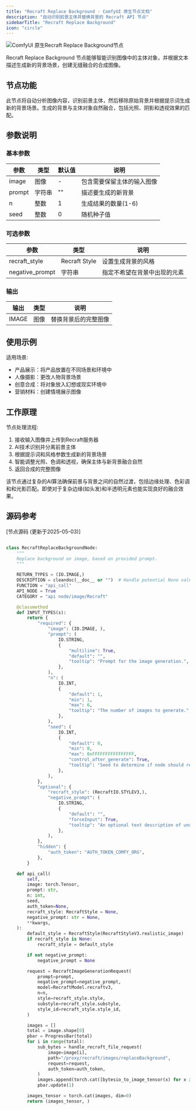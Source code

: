 ```yaml
---
title: "Recraft Replace Background - ComfyUI 原生节点文档"
description: "自动识别前景主体并替换背景的 Recraft API 节点"
sidebarTitle: "Recraft Replace Background"
icon: "circle"
---
```


![ComfyUI 原生Recraft Replace Background节点](/images/built-in-nodes/api_nodes/recraft/recraft-replace-background.jpg)

Recraft Replace Background 节点能够智能识别图像中的主体对象，并根据文本描述生成新的背景场景，创建无缝融合的合成图像。

## 节点功能

此节点将自动分析图像内容，识别前景主体，然后移除原始背景并根据提示词生成新的背景场景。生成的背景与主体对象自然融合，包括光照、阴影和透视效果的匹配。

## 参数说明

### 基本参数

| 参数 | 类型 | 默认值 | 说明 |
|-----|-----|-------|------|
| image | 图像 | - | 包含需要保留主体的输入图像 |
| prompt | 字符串 | "" | 描述要生成的新背景 |
| n | 整数 | 1 | 生成结果的数量(1-6) |
| seed | 整数 | 0 | 随机种子值 |

### 可选参数

| 参数 | 类型 | 说明 |
|-----|-----|------|
| recraft_style | Recraft Style | 设置生成背景的风格 |
| negative_prompt | 字符串 | 指定不希望在背景中出现的元素 |

### 输出

| 输出 | 类型 | 说明 |
|-----|-----|------|
| IMAGE | 图像 | 替换背景后的完整图像 |

## 使用示例

适用场景:

- 产品展示：将产品放置在不同场景和环境中
- 人像摄影：更改人物背景场景
- 创意合成：将对象放入幻想或现实环境中
- 营销材料：创建情境展示图像

## 工作原理

节点处理流程:

1. 接收输入图像并上传到Recraft服务器
2. AI技术识别并分离前景主体
3. 根据提示词和风格参数生成新的背景场景
4. 智能调整光照、色调和透视，确保主体与新背景融合自然
5. 返回合成的完整图像

该节点通过复杂的AI算法确保前景与背景之间的自然过渡，包括边缘处理、色彩调和和光影匹配。即使对于复杂边缘(如头发)和半透明元素也能实现良好的融合效果。

## 源码参考

[节点源码 (更新于2025-05-03)] 
```python

class RecraftReplaceBackgroundNode:
    """
    Replace background on image, based on provided prompt.
    """

    RETURN_TYPES = (IO.IMAGE,)
    DESCRIPTION = cleandoc(__doc__ or "")  # Handle potential None value
    FUNCTION = "api_call"
    API_NODE = True
    CATEGORY = "api node/image/Recraft"

    @classmethod
    def INPUT_TYPES(s):
        return {
            "required": {
                "image": (IO.IMAGE, ),
                "prompt": (
                    IO.STRING,
                    {
                        "multiline": True,
                        "default": "",
                        "tooltip": "Prompt for the image generation.",
                    },
                ),
                "n": (
                    IO.INT,
                    {
                        "default": 1,
                        "min": 1,
                        "max": 6,
                        "tooltip": "The number of images to generate.",
                    },
                ),
                "seed": (
                    IO.INT,
                    {
                        "default": 0,
                        "min": 0,
                        "max": 0xFFFFFFFFFFFFFFFF,
                        "control_after_generate": True,
                        "tooltip": "Seed to determine if node should re-run; actual results are nondeterministic regardless of seed.",
                    },
                ),
            },
            "optional": {
                "recraft_style": (RecraftIO.STYLEV3,),
                "negative_prompt": (
                    IO.STRING,
                    {
                        "default": "",
                        "forceInput": True,
                        "tooltip": "An optional text description of undesired elements on an image.",
                    },
                ),
            },
            "hidden": {
                "auth_token": "AUTH_TOKEN_COMFY_ORG",
            },
        }

    def api_call(
        self,
        image: torch.Tensor,
        prompt: str,
        n: int,
        seed,
        auth_token=None,
        recraft_style: RecraftStyle = None,
        negative_prompt: str = None,
        **kwargs,
    ):
        default_style = RecraftStyle(RecraftStyleV3.realistic_image)
        if recraft_style is None:
            recraft_style = default_style

        if not negative_prompt:
            negative_prompt = None

        request = RecraftImageGenerationRequest(
            prompt=prompt,
            negative_prompt=negative_prompt,
            model=RecraftModel.recraftv3,
            n=n,
            style=recraft_style.style,
            substyle=recraft_style.substyle,
            style_id=recraft_style.style_id,
        )

        images = []
        total = image.shape[0]
        pbar = ProgressBar(total)
        for i in range(total):
            sub_bytes = handle_recraft_file_request(
                image=image[i],
                path="/proxy/recraft/images/replaceBackground",
                request=request,
                auth_token=auth_token,
            )
            images.append(torch.cat([bytesio_to_image_tensor(x) for x in sub_bytes], dim=0))
            pbar.update(1)

        images_tensor = torch.cat(images, dim=0)
        return (images_tensor, )

```